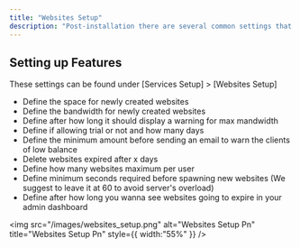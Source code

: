 ```yaml
---
title: "Websites Setup"
description: "Post-installation there are several common settings that should be reviewed and adjusted as necessary such as this page where you can specify and customize specific features."
---
```


## Setting up Features

These settings can be found under [Services Setup] \> [Websites Setup]

- Define the space for newly created websites
- Define the bandwidth for newly created websites
- Define after how long it should display a warning for max mandwidth
- Define if allowing trial or not and how many days
- Define the minimum amount before sending an email to warn the clients of low balance
- Delete websites expired after x days
- Define how many websites maximum per user
- Define minimum seconds required before spawning new websites (We suggest to leave it at 60 to avoid server's overload)
- Define after how long you wanna see websites going to expire in your admin dashboard

<img
  src="/images/websites_setup.png"
  alt="Websites Setup Pn"
  title="Websites Setup Pn"
  style={{ width:"55%" }}
/>